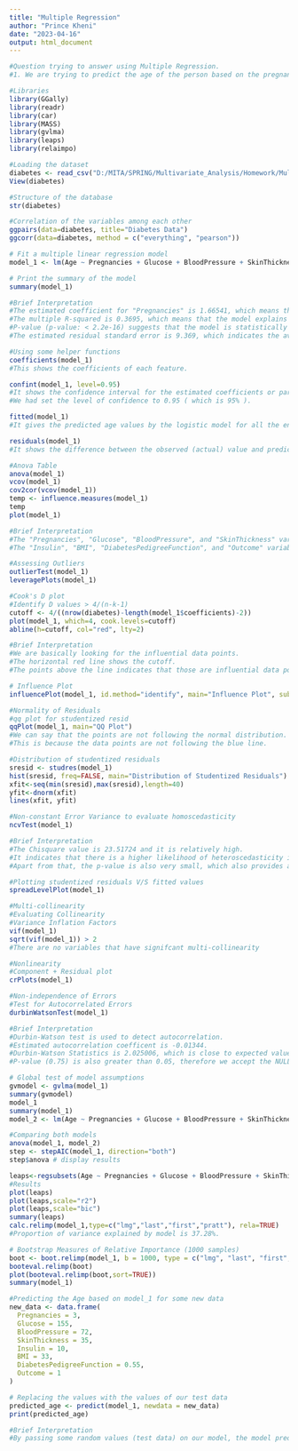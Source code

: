 ---
title: "Multiple Regression"
author: "Prince Kheni"
date: "2023-04-16"
output: html_document
---

```{r}
#Question trying to answer using Multiple Regression.
#1. We are trying to predict the age of the person based on the pregnancies, glucose, blood pressure, insulin, etc.

#Libraries
library(GGally)
library(readr)
library(car)
library(MASS)
library(gvlma)
library(leaps)
library(relaimpo)

#Loading the dataset
diabetes <- read_csv("D:/MITA/SPRING/Multivariate_Analysis/Homework/Multiple Regression/diabetes.csv")
View(diabetes)

#Structure of the database
str(diabetes)

#Correlation of the variables among each other
ggpairs(data=diabetes, title="Diabetes Data")
ggcorr(data=diabetes, method = c("everything", "pearson"))

# Fit a multiple linear regression model
model_1 <- lm(Age ~ Pregnancies + Glucose + BloodPressure + SkinThickness + Insulin + BMI + DiabetesPedigreeFunction + Outcome, data = diabetes)

# Print the summary of the model
summary(model_1)

#Brief Interpretation
#The estimated coefficient for "Pregnancies" is 1.66541, which means that for every one-unit increase in the number of pregnancies, the predicted age increases by approximately 1.67 units.
#The multiple R-squared is 0.3695, which means that the model explains about 37% of the variability in the age of individuals.
#P-value (p-value: < 2.2e-16) suggests that the model is statistically significant, indicating that at least one of the predictor variables has a significant effect on the predicted age.
#The estimated residual standard error is 9.369, which indicates the average difference between the observed and predicted age values is approximately 9.37 units.

#Using some helper functions
coefficients(model_1)
#This shows the coefficients of each feature.

confint(model_1, level=0.95)
#It shows the confidence interval for the estimated coefficients or parameters.
#We had set the level of confidence to 0.95 ( which is 95% ).

fitted(model_1)
#It gives the predicted age values by the logistic model for all the entries (rows).

residuals(model_1)
#It shows the difference between the observed (actual) value and predicted (fitted) value.

#Anova Table
anova(model_1)
vcov(model_1)
cov2cor(vcov(model_1))
temp <- influence.measures(model_1)
temp
plot(model_1)

#Brief Interpretation
#The "Pregnancies", "Glucose", "BloodPressure", and "SkinThickness" variables are all highly significant with p-values less than 0.001.
#The "Insulin", "BMI", "DiabetesPedigreeFunction", and "Outcome" variables have p-values greater than 0.05.

#Assessing Outliers
outlierTest(model_1)
leveragePlots(model_1) 

#Cook's D plot
#Identify D values > 4/(n-k-1)
cutoff <- 4/((nrow(diabetes)-length(model_1$coefficients)-2))
plot(model_1, which=4, cook.levels=cutoff)
abline(h=cutoff, col="red", lty=2)

#Brief Interpretation
#We are basically looking for the influential data points.
#The horizontal red line shows the cutoff.
#The points above the line indicates that those are influential data points and have negative impact on the regression model.

# Influence Plot
influencePlot(model_1, id.method="identify", main="Influence Plot", sub="Circle size is proportial to Cook's Distance" )

#Normality of Residuals
#qq plot for studentized resid
qqPlot(model_1, main="QQ Plot")
#We can say that the points are not following the normal distribution.
#This is because the data points are not following the blue line.

#Distribution of studentized residuals
sresid <- studres(model_1)
hist(sresid, freq=FALSE, main="Distribution of Studentized Residuals")
xfit<-seq(min(sresid),max(sresid),length=40)
yfit<-dnorm(xfit)
lines(xfit, yfit)

#Non-constant Error Variance to evaluate homoscedasticity
ncvTest(model_1)

#Brief Interpretation
#The Chisquare value is 23.51724 and it is relatively high.
#It indicates that there is a higher likelihood of heteroscedasticity in the residuals of the model.
#Apart from that, the p-value is also very small, which also provides a strong evidence against NULL hypothesis, and tells us that there is likely heteroscedasticity present in the residuals of the model.

#Plotting studentized residuals V/S fitted values
spreadLevelPlot(model_1)

#Multi-collinearity
#Evaluating Collinearity
#Variance Inflation Factors
vif(model_1) 
sqrt(vif(model_1)) > 2 
#There are no variables that have signifcant multi-collinearity

#Nonlinearity
#Component + Residual plot
crPlots(model_1)

#Non-independence of Errors
#Test for Autocorrelated Errors
durbinWatsonTest(model_1)

#Brief Interpretation
#Durbin-Watson test is used to detect autocorrelation.
#Estimated autocorrelation coefficent is -0.01344.
#Durbin-Watson Statistics is 2.025006, which is close to expected value of 2 for no autocorrelation.
#P-value (0.75) is also greater than 0.05, therefore we accept the NULL hypothesis and state that there is no autocorrelation in the residuals of the model.

# Global test of model assumptions
gvmodel <- gvlma(model_1)
summary(gvmodel)
model_1
summary(model_1)
model_2 <- lm(Age ~ Pregnancies + Glucose + BloodPressure + SkinThickness, data = diabetes)

#Comparing both models
anova(model_1, model_2)
step <- stepAIC(model_1, direction="both")
step$anova # display results

leaps<-regsubsets(Age ~ Pregnancies + Glucose + BloodPressure + SkinThickness + Insulin,data=diabetes,nbest=10)
#Results
plot(leaps)
plot(leaps,scale="r2")
plot(leaps,scale="bic")
summary(leaps)
calc.relimp(model_1,type=c("lmg","last","first","pratt"), rela=TRUE)
#Proportion of variance explained by model is 37.28%.

# Bootstrap Measures of Relative Importance (1000 samples)
boot <- boot.relimp(model_1, b = 1000, type = c("lmg", "last", "first", "pratt"), rank = TRUE, diff = TRUE, rela = TRUE)
booteval.relimp(boot)
plot(booteval.relimp(boot,sort=TRUE))
summary(model_1)

#Predicting the Age based on model_1 for some new data
new_data <- data.frame(
  Pregnancies = 3,
  Glucose = 155,
  BloodPressure = 72,
  SkinThickness = 35,
  Insulin = 10,
  BMI = 33,
  DiabetesPedigreeFunction = 0.55,
  Outcome = 1
) 

# Replacing the values with the values of our test data
predicted_age <- predict(model_1, newdata = new_data)
print(predicted_age)

#Brief Interpretation
#By passing some random values (test data) on our model, the model predicted the age to be 34.5 years.


```

